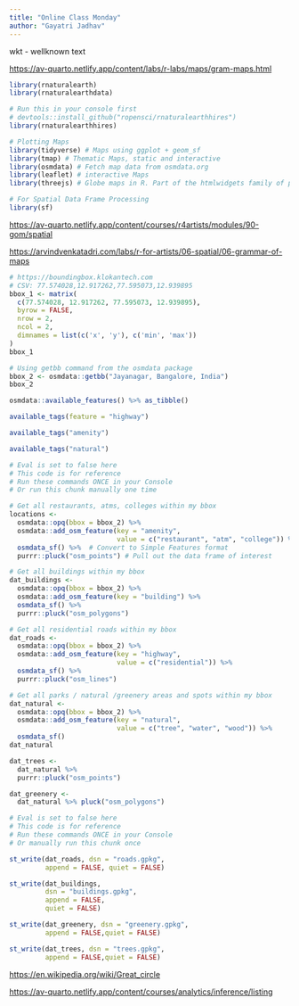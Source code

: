 ```yaml
---
title: "Online Class Monday"
author: "Gayatri Jadhav"
---
```


wkt - wellknown text

<https://av-quarto.netlify.app/content/labs/r-labs/maps/gram-maps.html>

```r
library(rnaturalearth)
library(rnaturalearthdata)

# Run this in your console first
# devtools::install_github("ropensci/rnaturalearthhires")
library(rnaturalearthhires)

# Plotting Maps
library(tidyverse) # Maps using ggplot + geom_sf
library(tmap) # Thematic Maps, static and interactive
library(osmdata) # Fetch map data from osmdata.org
library(leaflet) # interactive Maps
library(threejs) # Globe maps in R. Part of the htmlwidgets family of packages

# For Spatial Data Frame Processing
library(sf)
```

<https://av-quarto.netlify.app/content/courses/r4artists/modules/90-gom/spatial>

<https://arvindvenkatadri.com/labs/r-for-artists/06-spatial/06-grammar-of-maps>

```r
# https://boundingbox.klokantech.com
# CSV: 77.574028,12.917262,77.595073,12.939895
bbox_1 <- matrix(
  c(77.574028, 12.917262, 77.595073, 12.939895),
  byrow = FALSE,
  nrow = 2,
  ncol = 2,
  dimnames = list(c('x', 'y'), c('min', 'max'))
)
bbox_1
```

```r
# Using getbb command from the osmdata package
bbox_2 <- osmdata::getbb("Jayanagar, Bangalore, India")
bbox_2
```

```r
osmdata::available_features() %>% as_tibble()
```

```r
available_tags(feature = "highway")
```

```r
available_tags("amenity")
```

```r
available_tags("natural")
```

```r
# Eval is set to false here
# This code is for reference
# Run these commands ONCE in your Console
# Or run this chunk manually one time

# Get all restaurants, atms, colleges within my bbox
locations <- 
  osmdata::opq(bbox = bbox_2) %>% 
  osmdata::add_osm_feature(key = "amenity", 
                           value = c("restaurant", "atm", "college")) %>% 
  osmdata_sf() %>%  # Convert to Simple Features format
  purrr::pluck("osm_points") # Pull out the data frame of interest

# Get all buildings within my bbox
dat_buildings <-
  osmdata::opq(bbox = bbox_2) %>% 
  osmdata::add_osm_feature(key = "building") %>% 
  osmdata_sf() %>% 
  purrr::pluck("osm_polygons") 

# Get all residential roads within my bbox
dat_roads <- 
  osmdata::opq(bbox = bbox_2) %>% 
  osmdata::add_osm_feature(key = "highway", 
                           value = c("residential")) %>% 
  osmdata_sf() %>% 
  purrr::pluck("osm_lines") 

# Get all parks / natural /greenery areas and spots within my bbox
dat_natural <-   
  osmdata::opq(bbox = bbox_2) %>% 
  osmdata::add_osm_feature(key = "natural",
                           value = c("tree", "water", "wood")) %>% 
  osmdata_sf()
dat_natural

dat_trees <- 
  dat_natural %>% 
  purrr::pluck("osm_points") 

dat_greenery <- 
  dat_natural %>% pluck("osm_polygons")
```

```r
# Eval is set to false here
# This code is for reference
# Run these commands ONCE in your Console
# Or manually run this chunk once

st_write(dat_roads, dsn = "roads.gpkg", 
         append = FALSE, quiet = FALSE)

st_write(dat_buildings, 
         dsn = "buildings.gpkg", 
         append = FALSE, 
         quiet = FALSE)

st_write(dat_greenery, dsn = "greenery.gpkg", 
         append = FALSE,quiet = FALSE)

st_write(dat_trees, dsn = "trees.gpkg", 
         append = FALSE,quiet = FALSE)
```

<https://en.wikipedia.org/wiki/Great_circle>

<https://av-quarto.netlify.app/content/courses/analytics/inference/listing>
